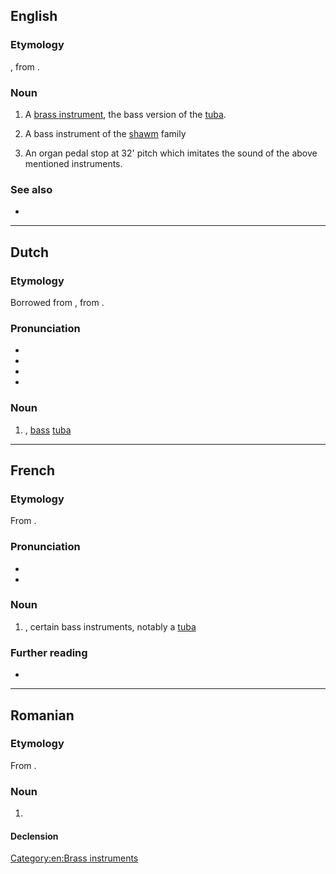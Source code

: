 ==English==

===Etymology===
{{bor|en|fr|bombardon}}, from {{der|en|it|bombardone}}.

===Noun===
{{en-noun}}

# {{lb|en|musical instrument}} A [[brass instrument]], the bass version of the [[tuba]].
# {{lb|en|musical instrument}} A bass instrument of the [[shawm]] family
# An organ pedal stop at 32' pitch which imitates the sound of the above mentioned instruments.

===See also===
* {{l|it|bombard}}

[[Category:en:Brass instruments]]

----

==Dutch==

===Etymology===
Borrowed from {{bor|nl|fr|bombardon}}, from {{der|nl|it|bombardone}}.

===Pronunciation===
* {{IPA|nl|/ˌbɔm.bɑrˈdɔn/}}
* {{audio|nl|Nl-bombardon.ogg|Audio}}
* {{hyph|nl|bom|bar|don}}
* {{rhymes|nl|ɔn}}

===Noun===
{{nl-noun|m|-s|bomdardonnetje}}

# {{l|en|bombardon}}, [[bass]] [[tuba]]

----

==French==

===Etymology===
From {{der|fr|it|bombardone}}.

===Pronunciation===
* {{fr-IPA}}
* {{audio|fr|LL-Q150 (fra)-LoquaxFR-bombardon.wav|Audio}}

===Noun===
{{fr-noun|m}}

# {{l|en|bombardon}}, certain bass instruments, notably a [[tuba]]

===Further reading===
* {{R:TLFi}}

{{C|fr|Brass instruments}}

----

==Romanian==

===Etymology===
From {{bor|ro|fr|bombardon}}.

===Noun===
{{ro-noun|n|bombardoane}}

# {{l|en|bombardon}}

====Declension====
{{ro-noun-n|pl=bombardoane}}